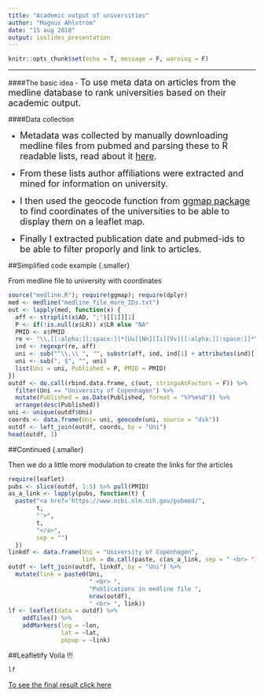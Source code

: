 ```yaml
---
title: "Academic output of universities"
author: "Magnus Ahlström"
date: "15 aug 2018"
output: ioslides_presentation
---
```


```r
knitr::opts_chunk$set(echo = T, message = F, warning = F)
```

****

####The basic idea
- <font size="4">To use meta data on articles from the medline database to rank universities based on their academic output.</font>

####Data collection

- <font size="4">Metadata was collected by manually downloading medline files from pubmed and parsing these to R readable lists, read about it [here](https://mlbernauer.wordpress.com/2014/12/15/parsing-medline-files-in-r/).</font>

- <font size="4">From these lists author affiliations were extracted and mined for information on university.</font>

- <font size="4">I then used the geocode function from [ggmap package](http://journal.r-project.org/archive/2013-1/kahle-wickham.pdf) to find coordinates of the universities to be able to display them on a leaflet map.</font>

- <font size="4">Finally I extracted publication date and pubmed-ids to be able to filter proporly and link to articles.</font>
    

##Simplified code example {.smaller}

From medline file to university with coordinates
```r
source("medline.R"); require(ggmap); require(dplyr)
med <- medline("medline_file_more_IDs.txt")
out <- lapply(med, function(x) {
  aff <- strsplit(x$AD, ";")[[1]][1]
  P <- if(!is.null(x$LR)) x$LR else "NA" 
  PMID <- x$PMID
  re <- "\\,[[:alpha:][:space:]]*[Uu][Nn][Ii][Vv][[:alpha:][:space:]]*\\,"
  ind <- regexpr(re, aff)
  uni <- sub("^\\,\\ ", "", substr(aff, ind, ind[1] + attributes(ind)[[1]]))
  uni <- sub(", $", "", uni)
  list(Uni = uni, Published = P, PMID = PMID)
})
outdf <- do.call(rbind.data.frame, c(out, stringsAsFactors = F)) %>%
  filter(Uni == "University of Copenhagen") %>%
  mutate(Published = as.Date(Published, format = "%Y%m%d")) %>%
  arrange(desc(Published))
uni <- unique(outdf$Uni)
coords <- data.frame(Uni= uni, geocode(uni, source = "dsk"))
outdf <- left_join(outdf, coords, by = "Uni")
head(outdf, 1)

```

##Continued {.smaller}

Then we do a little more modulation to create the links for the articles
```r
require(leaflet)
pubs <- slice(outdf, 1:5) %>% pull(PMID)
as_a_link <- lapply(pubs, function(t) {
  paste("<a href='https://www.ncbi.nlm.nih.gov/pubmed/", 
        t, 
        "'>", 
        t, 
        "</a>", 
        sep = "")
  })
linkdf <- data.frame(Uni = "University of Copenhagen", 
                     link = do.call(paste, c(as_a_link, sep = " <br> ")))
outdf <- left_join(outdf, linkdf, by = "Uni") %>%
  mutate(link = paste0(Uni, 
                       " <br> ",
                       "Publications in medline file ", 
                       nrow(outdf),
                       " <br> ", link))
lf <- leaflet(data = outdf) %>% 
    addTiles() %>%
    addMarkers(lng = ~lon, 
               lat = ~lat, 
               popup = ~link)
```



##Leafletify
Voila !!!
```r
lf
```
[To see the final result click here](https://magnusdhk.shinyapps.io/Academic_output/)